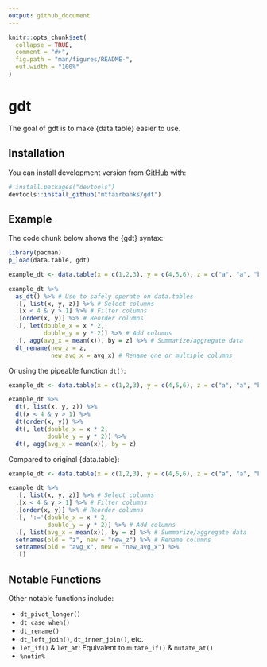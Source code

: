 ```yaml
---
output: github_document
---
```


<!-- README.md is generated from README.Rmd. Please edit that file -->

```r
knitr::opts_chunk$set(
  collapse = TRUE,
  comment = "#>",
  fig.path = "man/figures/README-",
  out.width = "100%"
)
```

# gdt

<!-- badges: start -->
<!-- badges: end -->

The goal of gdt is to make {data.table} easier to use.

## Installation

You can install development version from [GitHub](https://github.com/) with:

``` r
# install.packages("devtools")
devtools::install_github("mtfairbanks/gdt")
```
## Example

The code chunk below shows the {gdt} syntax:

```r
library(pacman)
p_load(data.table, gdt)

example_dt <- data.table(x = c(1,2,3), y = c(4,5,6), z = c("a", "a", "b"))

example_dt %>%
  as_dt() %>% # Use to safely operate on data.tables
  .[, list(x, y, z)] %>% # Select columns
  .[x < 4 & y > 1] %>% # Filter columns
  .[order(x, y)] %>% # Reorder columns
  .[, let(double_x = x * 2,
          double_y = y * 2)] %>% # Add columns
  .[, agg(avg_x = mean(x)), by = z] %>% # Summarize/aggregate data
  dt_rename(new_z = z,
            new_avg_x = avg_x) # Rename one or multiple columns
```

Or using the pipeable function `dt()`:

```r
example_dt <- data.table(x = c(1,2,3), y = c(4,5,6), z = c("a", "a", "b"))

example_dt %>%
  dt(, list(x, y, z)) %>%
  dt(x < 4 & y > 1) %>%
  dt(order(x, y)) %>%
  dt(, let(double_x = x * 2,
           double_y = y * 2)) %>%
  dt(, agg(avg_x = mean(x)), by = z)
```

Compared to original {data.table}:

```r
example_dt <- data.table(x = c(1,2,3), y = c(4,5,6), z = c("a", "a", "b"))

example_dt %>%
  .[, list(x, y, z)] %>% # Select columns
  .[x < 4 & y > 1] %>% # Filter columns
  .[order(x, y)] %>% # Reorder columns
  .[, ':='(double_x = x * 2,
           double_y = y * 2)] %>% # Add columns
  .[, list(avg_x = mean(x)), by = z] %>% # Summarize/aggregate data
  setnames(old = "z", new = "new_z") %>% # Rename columns
  setnames(old = "avg_x", new = "new_avg_x") %>%
  .[]
```

## Notable Functions

Other notable functions include:

* `dt_pivot_longer()`
* `dt_case_when()`
* `dt_rename()`
* `dt_left_join()`, `dt_inner_join()`, etc.
* `let_if()` & `let_at`: Equivalent to `mutate_if()` & `mutate_at()`
* `%notin%`
